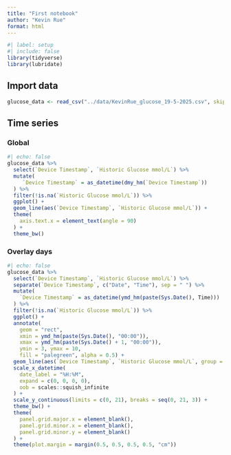 ```yaml
---
title: "First notebook"
author: "Kevin Rue"
format: html
---
```


```r
#| label: setup
#| include: false
library(tidyverse)
library(lubridate)
```


## Import data

```r
glucose_data <- read_csv("../data/KevinRue_glucose_19-5-2025.csv", skip = 1)
```

## Time series

### Global

```r
#| echo: false
glucose_data %>% 
  select(`Device Timestamp`, `Historic Glucose mmol/L`) %>% 
  mutate(
     `Device Timestamp` = as_datetime(dmy_hm(`Device Timestamp`))
  ) %>% 
  filter(!is.na(`Historic Glucose mmol/L`)) %>% 
  ggplot() +
  geom_line(aes(`Device Timestamp`, `Historic Glucose mmol/L`)) +
  theme(
    axis.text.x = element_text(angle = 90)
  ) +
  theme_bw()
```

### Overlay days

```r
#| echo: false
glucose_data %>% 
  select(`Device Timestamp`, `Historic Glucose mmol/L`) %>% 
  separate(`Device Timestamp`, c("Date", "Time"), sep = " ") %>% 
  mutate(
    `Device Timestamp` = as_datetime(ymd_hm(paste(Sys.Date(), Time)))
  ) %>% 
  filter(!is.na(`Historic Glucose mmol/L`)) %>% 
  ggplot() +
  annotate(
    geom = "rect",
    xmin = ymd_hm(paste(Sys.Date(), "00:00")),
    xmax = ymd_hm(paste(Sys.Date() + 1, "00:00")),
    ymin = 3, ymax = 10,
    fill = "palegreen", alpha = 0.5) +
  geom_line(aes(`Device Timestamp`, `Historic Glucose mmol/L`, group = Date)) +
  scale_x_datetime(
    date_label = "%H:%M",
    expand = c(0, 0, 0, 0),
    oob = scales::squish_infinite
  ) +
  scale_y_continuous(limits = c(0, 21), breaks = seq(0, 21, 3)) +
  theme_bw() +
  theme(
    panel.grid.major.x = element_blank(),
    panel.grid.minor.x = element_blank(),
    panel.grid.minor.y = element_blank()
  ) +
  theme(plot.margin = margin(0.5, 0.5, 0.5, 0.5, "cm"))
```
